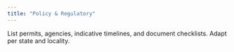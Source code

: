 ```yaml
---
title: "Policy & Regulatory"
---
```


List permits, agencies, indicative timelines, and document checklists. Adapt per state and locality.
